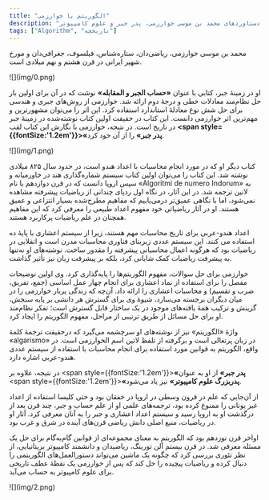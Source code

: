 ```yaml
---
title: "الگوریتم یا خوارزمی"
description: "بررسی زندگی و دستاوردهای محمد بن موسی خوارزمی، پدر جبر و علوم کامپیوتر."
tags: ["Algorithm", "تاریخچه"]
---
```


محمد بن موسی خوارزمی، ریاضی‌دان، ستاره‌شناس، فیلسوف، جغرافی‌دان و مورخ شهیر ایرانی در قرن هشتم و نهم میلادی است.

<div style={{ textAlign: "center" }}>![](img/0.png)</div>

او در زمینۀ جبر، کتابی با عنوان **«حساب الجبر و المقابله»** نوشت که در آن برای اولین بار حل نظام‌مند معادلات خطی و درجۀ دوم ارائه شد. خوارزمی از روش‌های جبری و هندسی برای حل شش نوع معادلۀ استاندارد استفاده کرد. این اثر را می‌توان مشهورترین و مهم‌ترین اثر خوارزمی دانست. این کتاب در حقیقت اولین کتاب نوشته‌شده در زمینۀ جبر در تاریخ است. در نتیجه، خوارزمی با نگارش این کتاب لقب **<span style={{fontSize:'1.2em'}}>«پدر جبر»</span>** را از آن خود کرد.

<div style={{ textAlign: "center" }}>![](img/1.png)</div>

کتاب دیگر او که در مورد انجام محاسبات با اعداد هندو است، در حدود سال ۸۲۵ میلادی نوشته شد. این کتاب را می‌توان اولین کتاب سیستم شماره‌گذاری هند در خاورمیانه و سپس اروپا دانست که در قرن دوازدهم با نام «Algoritmi de numero Indorum» به لاتین ترجمه شد. در این آثار، در نگاه اول ردپای چندانی از ریاضیات پیشرفته مشاهده نمی‌شود، اما با نگاهی عمیق‌تر درمی‌یابیم که مفاهیم مطرح‌شده بسیار انتزاعی و عمیق هستند. او در آثار ریاضیاتی خود مفهوم اعداد طبیعی را معرفی کرد که این مفاهیم همچنان در علم ریاضیات پرکاربرد هستند.

اعداد هندو-عربی برای تاریخ محاسبات مهم هستند، زیرا از سیستم اعشاری با پایۀ ده استفاده می کنند. این سیستم عددی زیربنای فناوری محاسبات مدرن است و انقلابی در ریاضیات بود که هرگونه اعمال محاسباتی پیشرفته را مقدور ساخت. نوشته‌های او نه‌تنها به پیشرفت ریاضیات کمک شایانی کرد، بلکه بر پیشرفت زبان نیز تأثیر گذاشت.

خوارزمی برای حل سوالات، مفهوم الگوریتم‌ها را پایه‌گذاری کرد. وی اولین توضیحات مفصل را برای استفاده از نماد اعشاری برای انجام چهار عمل اساسی (جمع، تفریق، ضرب و تقسیم) و محاسبات اعشاری را ارائه داد. آن‌چه که زندگی پربار خوارزمی را در میان دیگران برجسته می‌سازد، شیوۀ وی برای گسترش هر دانشی بر پایه سنجش، گزینش و ترکیب همۀ یافته‌های موجود در یک ساختار قابل گسترش است؛ تفکر نظام‌مند او برای حل مسائل از طریق ترتیبی از مراحل، مفهوم الگوریتم را ایجاد کرد.

واژۀ «الگوریتم» نیز از نوشته‌های او سرچشمه می‌گیرد که درحقیقت ترجمۀ کلمۀ «algarismo» در زبان پرتغالی است و برگرفته از تلفظ لاتین اسم الخوارزمی است. در واقع، الگوریتم به قوانین مورد استفاده برای انجام محاسبات با استفاده از سیستم عددی هندو-عربی اشاره دارد.

در نتیجه، علاوه بر <span style={{fontSize:'1.2em'}}>**«پدر جبر»**</span> از او به عنوان <span style={{fontSize:'1.2em'}}>**«پدربزرگ علوم کامپیوتر»**</span> نیز یاد می‌شود.

از آن‌جایی که علم در قرون وسطی در اروپا در خفقان بود و حتی کلیسا استفاده از اعداد غیر یونانی را ممنوع کرده بود، ترجمه‌های علمی او از علم حساب و جبر، چند قرن بعد از درگذشت او به اروپا رسید و سیستم اعداد اعشاری و جبر را به آنان معرفی کرد. آثار او در ریاضیات، منبع اصلی دانش ریاضی قرن‌های آینده در شرق و غرب بود.

اواخر قرن نوزدهم بود که الگوریتم به معنای مجموعه‌ای از قوانین گام‌به‌گام برای حل یک مسئله معرفی شد. در قرن بیستم آلن تورینگ، ریاضیدان و دانشمند کامپیوتر بریتانیایی، از نظر تئوری بررسی کرد که چگونه یک ماشین می‌تواند دستورالعمل‌های الگوریتمی را دنبال کرده و ریاضیات پیچیده را حل کند که پس از خوارزمی یک نقطۀ عطف تاریخی برای علوم کامپیوتر به حساب می‌آید.

<div style={{ textAlign: "center" }}>![](img/2.png)</div>
